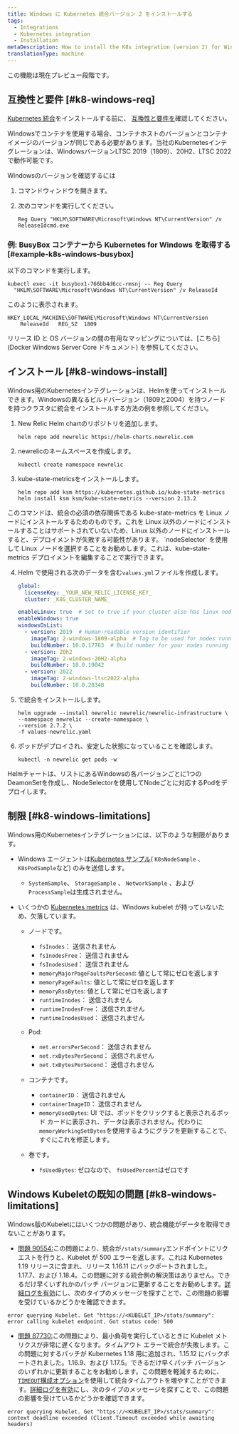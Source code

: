 ```yaml
---
title: Windows に Kubernetes 統合バージョン 2 をインストールする
tags:
  - Integrations
  - Kubernetes integration
  - Installation
metaDescription: How to install the K8s integration (version 2) for Windows.
translationType: machine
---
```


<Callout title="プレビュー">
  この機能は現在プレビュー段階です。
</Callout>

## 互換性と要件 [#k8-windows-req]

[Kubernetes 統合](/docs/integrations/kubernetes-integration/get-started/introduction-kubernetes-integration)をインストールする前に、 [互換性と要件を](/docs/integrations/kubernetes-integration/get-started/kubernetes-integration-compatibility-requirements)確認してください。

<Callout variant="important">
  Windowsでコンテナを使用する場合、コンテナホストのバージョンとコンテナイメージのバージョンが同じである必要があります。当社のKubernetesインテグレーションは、WindowsバージョンLTSC 2019（1809）、20H2、LTSC 2022で動作可能です。
</Callout>

Windowsのバージョンを確認するには

1. コマンドウィンドウを開きます。

2. 次のコマンドを実行してください。

   ```shell
   Reg Query "HKLM\SOFTWARE\Microsoft\Windows NT\CurrentVersion" /v
   ReleaseIdcmd.exe
   ```

### 例: BusyBox コンテナーから Kubernetes for Windows を取得する [#example-k8s-windows-busybox]

以下のコマンドを実行します。

```shell
kubectl exec -it busybox1-766bb4d6cc-rmsnj -- Reg Query
  "HKLM\SOFTWARE\Microsoft\Windows NT\CurrentVersion" /v ReleaseId
```

このように表示されます。

```shell
HKEY_LOCAL_MACHINE\SOFTWARE\Microsoft\Windows NT\CurrentVersion
	ReleaseId	REG_SZ	1809
```

リリース ID と OS バージョンの間の有用なマッピングについては、\[こちら](Docker Windows Server Core ドキュメント) を参照してください。

## インストール [#k8-windows-install]

Windows用のKubernetesインテグレーションは、Helmを使ってインストールできます。Windowsの異なるビルドバージョン（1809と2004）を持つノードを持つクラスタに統合をインストールする方法の例を参照してください。

1. New Relic Helm chartのリポジトリを追加します。

   ```shell
   helm repo add newrelic https://helm-charts.newrelic.com
   ```

2. newrelicのネームスペースを作成します。

   ```shell
   kubectl create namespace newrelic
   ```

3. kube-state-metricsをインストールします。

   ```shell
   helm repo add ksm https://kubernetes.github.io/kube-state-metrics
   helm install ksm ksm/kube-state-metrics --version 2.13.2
   ```

<Callout variant="important">
  このコマンドは、統合の必須の依存関係である kube-state-metrics を Linux ノードにインストールするためのものです。これを Linux 以外のノードにインストールすることはサポートされていないため、Linux 以外のノードにインストールすると、デプロイメントが失敗する可能性があります。 `nodeSelector` を使用して Linux ノードを選択することをお勧めします。これは、kube-state-metrics デプロイメントを編集することで実行できます。
</Callout>

4. Helm で使用される次のデータを含む`values.yml`ファイルを作成します。

   ```yaml
   global:
     licenseKey: _YOUR_NEW_RELIC_LICENSE_KEY_
     cluster: _K8S_CLUSTER_NAME_

   enableLinux: true  # Set to true if your cluster also has linux nodes
   enableWindows: true
   windowsOsList:
     - version: 2019  # Human-readable version identifier
       imageTag: 2-windows-1809-alpha  # Tag to be used for nodes running the windows version above
       buildNumber: 10.0.17763  # Build number for your nodes running the version above. Used as a selector.
     - version: 20h2
       imageTag: 2-windows-20H2-alpha
       buildNumber: 10.0.19042
     - version: 2022
       imageTag: 2-windows-ltsc2022-alpha
       buildNumber: 10.0.20348
   ```

5. で統合をインストールします。

   ```shell
   helm upgrade --install newrelic newrelic/newrelic-infrastructure \
   --namespace newrelic --create-namespace \
   --version 2.7.2 \
   -f values-newrelic.yaml
   ```

6. ポッドがデプロイされ、安定した状態になっていることを確認します。

   ```shell
   kubectl -n newrelic get pods -w
   ```

Helmチャートは、リストにあるWindowsの各バージョンごとに1つのDeamonSetを作成し、NodeSelectorを使用してNodeごとに対応するPodをデプロイします。

<InstallFeedback/>

## 制限 [#k8-windows-limitations]

Windows用のKubernetesインテグレーションには、以下のような制限があります。

* Windows エージェントは[Kubernetes サンプル](/docs/integrations/kubernetes-integration/understand-use-data/understand-use-data#event-types)( `K8sNodeSample` 、 `K8sPodSample`など) のみを送信します。

  * `SystemSample`、 `StorageSample` 、 `NetworkSample` 、および`ProcessSample`は生成されません。

* いくつかの [Kubernetes metrics](/docs/integrations/kubernetes-integration/understand-use-data/understand-use-data#metrics) は、Windows kubelet が持っていないため、欠落しています。

  * ノードです。

    * `fsInodes`： 送信されません
    * `fsInodesFree`： 送信されません
    * `fsInodesUsed`： 送信されません
    * `memoryMajorPageFaultsPerSecond`: 値として常にゼロを返します
    * `memoryPageFaults`: 値として常にゼロを返します
    * `memoryRssBytes`: 値として常にゼロを返します
    * `runtimeInodes`： 送信されません
    * `runtimeInodesFree`： 送信されません
    * `runtimeInodesUsed`： 送信されません

  * Pod:

    * `net.errorsPerSecond`： 送信されません
    * `net.rxBytesPerSecond`： 送信されません
    * `net.txBytesPerSecond`： 送信されません

  * コンテナです。

    * `containerID`： 送信されません
    * `containerImageID`： 送信されません
    * `memoryUsedBytes`: UI では、ポッドをクリックすると表示されるポッド カードに表示され、データは表示されません。代わりに`memoryWorkingSetBytes`を使用するようにグラフを更新することで、すぐにこれを修正します。

  * 巻です。

    * `fsUsedBytes`: ゼロなので、 `fsUsedPercent`はゼロです

## Windows Kubeletの既知の問題 [#k8-windows-limitations]

Windows版のKubeletにはいくつかの問題があり、統合機能がデータを取得できないことがあります。

* [問題 90554:](https://github.com/kubernetes/kubernetes/pull/90554)この問題により、統合が`/stats/summary`エンドポイントにリクエストを行うと、Kubelet が 500 エラーを返します。これは Kubernetes 1.19 リリースに含まれ、リリース 1.16.11 にバックポートされました。1.17.7、および 1.18.4。この問題に対する統合側の解決策はありません。できるだけ早くいずれかのパッチ バージョンに更新することをお勧めします。[詳細ログを有効](/docs/integrations/kubernetes-integration/troubleshooting/get-logs-version#verbose)にし、次のタイプのメッセージを探すことで、この問題の影響を受けているかどうかを確認できます。

```shell
error querying Kubelet. Get "https://<KUBELET_IP>/stats/summary": error calling kubelet endpoint. Got status code: 500
```

* [問題 87730:](https://github.com/kubernetes/kubernetes/pull/87730)この問題により、最小負荷を実行しているときに Kubelet メトリクスが非常に遅くなります。タイムアウト エラーで統合が失敗します。この問題に対するパッチが Kubernetes 1.18 用に追加され、1.15.12 にバックポートされました。1.16.9、および 1.17.5。できるだけ早くパッチ バージョンのいずれかに更新することをお勧めします。この問題を軽減するために、 [`TIMEOUT`構成オプション](/docs/integrations/kubernetes-integration/installation/kubernetes-integration-install-configure#kube-state-metrics-timeout-change)を使用して統合タイムアウトを増やすことができます。[詳細ログを有効](/docs/integrations/kubernetes-integration/troubleshooting/get-logs-version#verbose)にし、次のタイプのメッセージを探すことで、この問題の影響を受けているかどうかを確認できます。

```shell
error querying Kubelet. Get "https://<KUBELET_IP>/stats/summary": context deadline exceeded (Client.Timeout exceeded while awaiting headers)
```